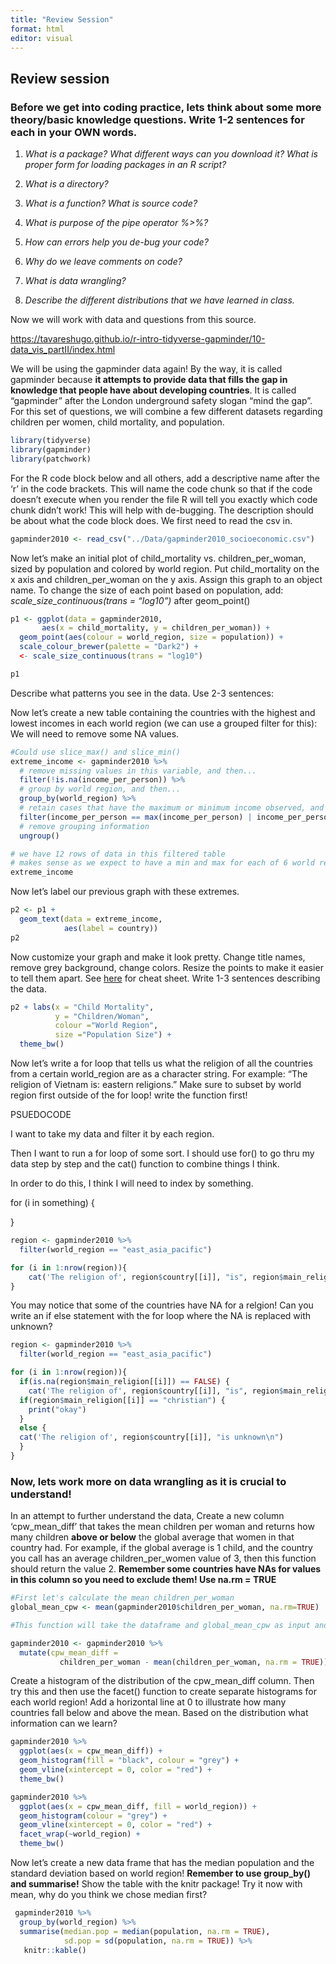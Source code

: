 ```yaml
---
title: "Review Session"
format: html
editor: visual
---
```


## Review session

### Before we get into coding practice, lets think about some more theory/basic knowledge questions. Write 1-2 sentences for each in your OWN words.

1.  *What is a package? What different ways can you download it? What is proper form for loading packages in an R script?*

2.  *What is a directory?*

3.  *What is a function? What is source code?*

4.  *What is purpose of the pipe operator %\>%?*

5.  *How can errors help you de-bug your code?*

6.  *Why do we leave comments on code?*

7.  *What is data wrangling?*

8.  *Describe the different distributions that we have learned in class.*

Now we will work with data and questions from this source.

<https://tavareshugo.github.io/r-intro-tidyverse-gapminder/10-data_vis_partII/index.html>

We will be using the gapminder data again! By the way, it is called gapminder because **it attempts to provide data that fills the gap in knowledge that people have about developing countries**. It is called "gapminder" after the London underground safety slogan "mind the gap". For this set of questions, we will combine a few different datasets regarding children per women, child mortality, and population.

```r
library(tidyverse)
library(gapminder)
library(patchwork)
```

For the R code block below and all others, add a descriptive name after the 'r' in the code brackets. This will name the code chunk so that if the code doesn't execute when you render the file R will tell you exactly which code chunk didn't work! This will help with de-bugging. The description should be about what the code block does. We first need to read the csv in.

```r

gapminder2010 <- read_csv("../Data/gapminder2010_socioeconomic.csv")
```

Now let's make an initial plot of child_mortality vs. children_per_woman, sized by population and colored by world region. Put child_mortality on the x axis and children_per_woman on the y axis. Assign this graph to an object name. To change the size of each point based on population, add: *scale_size_continuous(trans = "log10")* after geom_point()

```r
p1 <- ggplot(data = gapminder2010, 
       aes(x = child_mortality, y = children_per_woman)) +
  geom_point(aes(colour = world_region, size = population)) +
  scale_colour_brewer(palette = "Dark2") +
  <- scale_size_continuous(trans = "log10")

p1

```

Describe what patterns you see in the data. Use 2-3 sentences:

Now let's create a new table containing the countries with the highest and lowest incomes in each world region (we can use a grouped filter for this): We will need to remove some NA values.

```r
#Could use slice_max() and slice_min()
extreme_income <- gapminder2010 %>% 
  # remove missing values in this variable, and then...
  filter(!is.na(income_per_person)) %>% 
  # group by world region, and then...
  group_by(world_region) %>% 
  # retain cases that have the maximum or minimum income observed, and then...
  filter(income_per_person == max(income_per_person) | income_per_person == min(income_per_person)) %>% 
  # remove grouping information
  ungroup()

# we have 12 rows of data in this filtered table
# makes sense as we expect to have a min and max for each of 6 world regions
extreme_income
```

Now let's label our previous graph with these extremes.

```r
p2 <- p1 + 
  geom_text(data = extreme_income,
            aes(label = country))
p2
```

Now customize your graph and make it look pretty. Change title names, remove grey background, change colors. Resize the points to make it easier to tell them apart. See [here](https://www.maths.usyd.edu.au/u/UG/SM/STAT3022/r/current/Misc/data-visualization-2.1.pdf) for cheat sheet. Write 1-3 sentences describing the data.

```r
p2 + labs(x = "Child Mortality", 
          y = "Children/Woman",
          colour ="World Region", 
          size ="Population Size") +
  theme_bw()
```

Now let's write a for loop that tells us what the religion of all the countries from a certain world_region are as a character string. For example: "The religion of Vietnam is: eastern religions." Make sure to subset by world region first outside of the for loop! write the function first!

PSUEDOCODE

I want to take my data and filter it by each region.

Then I want to run a for loop of some sort. I should use for() to go thru my data step by step and the cat() function to combine things I think.

In order to do this, I think I will need to index by something.

for (i in something) {

}

```r
region <- gapminder2010 %>%
  filter(world_region == "east_asia_pacific")

for (i in 1:nrow(region)){
    cat('The religion of', region$country[[i]], "is", region$main_religion[[i]], '\n')
} 
```

You may notice that some of the countries have NA for a relgion! Can you write an if else statement with the for loop where the NA is replaced with unknown?

```r
region <- gapminder2010 %>%
  filter(world_region == "east_asia_pacific")

for (i in 1:nrow(region)){
  if(is.na(region$main_religion[[i]]) == FALSE) {
    cat('The religion of', region$country[[i]], "is", region$main_religion[[i]], '\n')} 
  if(region$main_religion[[i]] == "christian") {
    print("okay")
  }
  else {
  cat('The religion of', region$country[[i]], "is unknown\n")
  }
}
```

### Now, lets work more on data wrangling as it is crucial to understand!

In an attempt to further understand the data, Create a new column 'cpw_mean_diff' that takes the mean children per woman and returns how many children **above or below** the global average that women in that country had. For example, if the global average is 1 child, and the country you call has an average children_per_women value of 3, then this function should return the value 2. **Remember some countries have NAs for values in this column so you need to exclude them! Use na.rm = TRUE**

```r
#First let's calculate the mean children_per_woman
global_mean_cpw <- mean(gapminder2010$children_per_woman, na.rm=TRUE)

#This function will take the dataframe and global_mean_cpw as input and return a new column of the data set of how many additional children woman have

gapminder2010 <- gapminder2010 %>%
  mutate(cpw_mean_diff = 
           children_per_woman - mean(children_per_woman, na.rm = TRUE))

```

Create a histogram of the distribution of the cpw_mean_diff column. Then try this and then use the facet() function to create separate histograms for each world region! Add a horizontal line at 0 to illustrate how many countries fall below and above the mean. Based on the distribution what information can we learn?

```r
gapminder2010 %>%
  ggplot(aes(x = cpw_mean_diff)) + 
  geom_histogram(fill = "black", colour = "grey") +
  geom_vline(xintercept = 0, color = "red") + 
  theme_bw()
```

```r
gapminder2010 %>%
  ggplot(aes(x = cpw_mean_diff, fill = world_region)) + 
  geom_histogram(colour = "grey") +
  geom_vline(xintercept = 0, color = "red") +
  facet_wrap(~world_region) +
  theme_bw()
```

Now let's create a new data frame that has the median population and the standard deviation based on world region! **Remember to use group_by() and summarise!** Show the table with the knitr package! Try it now with mean, why do you think we chose median first?

```r
 gapminder2010 %>%
  group_by(world_region) %>%
  summarise(median.pop = median(population, na.rm = TRUE),
            sd.pop = sd(population, na.rm = TRUE)) %>%
   knitr::kable()
```

